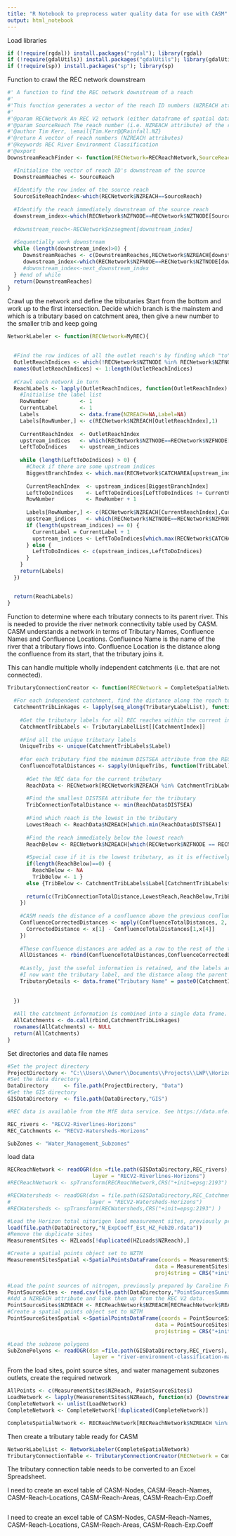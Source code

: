 ```yaml
---
title: "R Notebook to preprocess water quality data for use with CASM"
output: html_notebook
---
```


Load libraries
```r
if (!require(rgdal)) install.packages("rgdal"); library(rgdal)                #used for spatial processing
if (!require(gdalUtils)) install.packages("gdalUtils"); library(gdalUtils)    #used for spatial processing
if (!require(sp)) install.packages("sp"); library(sp)                         #used for spatial processing
```

Function to crawl the REC network downstream
```r
#' A function to find the REC network downstream of a reach
#'
#'This function generates a vector of the reach ID numbers (NZREACH attribute) downstream of a reach. It uses the REC V2.4 network. See \href{https://niwa.co.nz/freshwater-and-estuaries/management-tools/river-environment-classification-0}{NIWA REC V2} for details about REC V2.
#'
#'@param RECNetwork An REC V2 network (either dataframe of spatial dataframe), with at least NZREACH, NZTNODE and NZFNODE attributes
#'@param SourceReach The reach number (i.e. NZREACH attribute) of the reach for which the downstream network is required
#'@author Tim Kerr, \email{Tim.Kerr@@Rainfall.NZ}
#'@return A vector of reach numbers (NZREACH attributes)
#'@keywords REC River Environment Classification
#'@export
DownstreamReachFinder <- function(RECNetwork=RECReachNetwork,SourceReach=7039931){ #The reach ID is for the Manawatu at Teachers College water quality reporting site

  #Initialise the vector of reach ID's downstream of the source
  DownstreamReaches <- SourceReach
  
  #Identify the row index of the source reach
  SourceSiteReachIndex<-which(RECNetwork$NZREACH==SourceReach)
  
  #Identify the reach immediately downstream of the source reach
  downstream_index<-which(RECNetwork$NZFNODE==RECNetwork$NZTNODE[SourceSiteReachIndex])
  
  #downstream_reach<-RECNetwork$nzsegment[downstream_index]
  
  #Sequentially work downstream
  while (length(downstream_index)>0) {
     DownstreamReaches <- c(DownstreamReaches,RECNetwork$NZREACH[downstream_index])
     downstream_index<-which(RECNetwork$NZFNODE==RECNetwork$NZTNODE[downstream_index])
     #downstream_index<-next_downstream_index
  } #end of while
  return(DownstreamReaches)
}
```

Crawl up the network and define the tributaries
Start from the bottom and work up to the first intersection. Decide which branch is the mainstem and which is a tributary based on catchment area, then give a new number to the smaller trib and keep going
```r
NetworkLabeler <- function(RECNetwork=MyREC){

  
  #Find the row indices of all the outlet reach's by finding which "to" nodes  don't have a corresponding "from" node
  OutletReachIndices <- which(!RECNetwork$NZTNODE %in% RECNetwork$NZFNODE)
  names(OutletReachIndices) <- 1:length(OutletReachIndices)
  
  #Crawl each network in turn
  ReachLabels <- lapply(OutletReachIndices, function(OutletReachIndex) {   #OutletReachIndex <- 39
    #Initialise the label list
    RowNumber          <- 1
    CurrentLabel       <- 1
    Labels             <- data.frame(NZREACH=NA,Label=NA)
    Labels[RowNumber,] <- c(RECNetwork$NZREACH[OutletReachIndex],1)
    
    CurrentReachIndex  <- OutletReachIndex
    upstream_indices   <- which(RECNetwork$NZTNODE==RECNetwork$NZFNODE[CurrentReachIndex])
    LeftToDoIndices    <- upstream_indices
    
    while (length(LeftToDoIndices) > 0) {
      #Check if there are some upstream indices
      BiggestBranchIndex <- which.max(RECNetwork$CATCHAREA[upstream_indices])
      
      CurrentReachIndex  <- upstream_indices[BiggestBranchIndex]
      LeftToDoIndices    <- LeftToDoIndices[LeftToDoIndices != CurrentReachIndex]
      RowNumber          <- RowNumber + 1
      
      Labels[RowNumber,] <- c(RECNetwork$NZREACH[CurrentReachIndex],CurrentLabel)
      upstream_indices   <- which(RECNetwork$NZTNODE==RECNetwork$NZFNODE[CurrentReachIndex])
      if (length(upstream_indices) == 0) {
        CurrentLabel = CurrentLabel + 1
        upstream_indices <- LeftToDoIndices[which.max(RECNetwork$CATCHAREA[LeftToDoIndices])]
      } else {
        LeftToDoIndices <- c(upstream_indices,LeftToDoIndices)
      }
    }
    return(Labels)
  })


  return(ReachLabels)
}
```

Function to determine where each tributary connects to its parent river. This is needed to provide the river network connectivity table used by CASM.
CASM understands a network in terms of Tributary Names, Confluence Names and Confluence Locations.
Confluence Name is the name of the river that a tributary flows into.
Confluence Location is the distance along the confluence from its start, that the tributary joins it.

This can handle multiple wholly independent catchments (i.e. that are not connected).
```r
TributaryConnectionCreator <- function(RECNetwork = CompleteSpatialNetwork, TributaryLabelList = TribLabelList){
  
  #For each independent catchment, find the distance along the reach to the confluence
  CatchmentTribLinkages <- lapply(seq_along(TributaryLabelList), function(CatchmentIndex) { 
    
    #Get the tributary labels for all REC reaches within the current independent catchment 
    CatchmentTribLabels <- TributaryLabelList[[CatchmentIndex]]
    
    #Find all the unique tributary labels
    UniqueTribs <- unique(CatchmentTribLabels$Label)
    
    #for each tributary find the minimum DISTSEA attribute from the REC data, the REC reach immediately downstream of the tributary, and the tributary label of the REC reach that is immediately downstream. This builds a matrix of 4 numbers for each tributary, giving the minimum DISTSEA, the lowest NZREACH, the highest NZREACH below the tributary, and the label of the tributary below (i.e. the confluence name)
    ConfluenceTotalDistances <- sapply(UniqueTribs, function(TribLabel) {
      
      #Get the REC data for the current tributary
      ReachData <- RECNetwork[RECNetwork$NZREACH %in% CatchmentTribLabels$NZREACH[CatchmentTribLabels$Label == TribLabel],]
      
      #Find the smallest DISTSEA attribute for the tributary
      TribConnectionTotalDistance <- min(ReachData$DISTSEA)
      
      #Find which reach is the lowest in the tributary
      LowestReach <- ReachData$NZREACH[which.min(ReachData$DISTSEA)]
      
      #Find the reach immediately below the lowest reach
      ReachBelow <- RECNetwork$NZREACH[which(RECNetwork$NZFNODE == RECNetwork$NZTNODE[RECNetwork$NZREACH == LowestReach])]
      
      #Special case if it is the lowest tributary, as it is effectively the mainstem
      if(length(ReachBelow)==0) {
        ReachBelow <- NA
        TribBelow <- 1 }
      else {TribBelow <- CatchmentTribLabels$Label[CatchmentTribLabels$NZREACH == ReachBelow]}
      
      return(c(TribConnectionTotalDistance,LowestReach,ReachBelow,TribBelow))
    })
    
    #CASM needs the distance of a confluence above the previous confluence. So the DISTSEA of the bottom of the parent tributary needs to be subtracted from the DISTSEA of the current tributary. This is achieved by using the tributary values just created for each catchment.
    ConfluenceCorrectedDistances <- apply(ConfluenceTotalDistances, 2, function(x) {
      CorrectedDistance <- x[1] - ConfluenceTotalDistances[1,x[4]] 
    })
    
    #These confluence distances are added as a row to the rest of the tributary information
    AllDistances <- rbind(ConfluenceTotalDistances,ConfluenceCorrectedDistances)
    
    #Lastly, just the useful information is retained, and the labels are formatted to distinguish one catchment from another
    #I now want the tributary label, and the distance along the parent tributary, and the parent tributary label
    TributaryDetails <- data.frame("Tributary Name" = paste0(CatchmentIndex,"-",seq(1:ncol(AllDistances))), "Confluence Stream" = paste0(CatchmentIndex,"-",AllDistances[4,]), "Confluence Location" = round(AllDistances[5,],0), check.names = FALSE, stringsAsFactors = FALSE)
    
    
  })
  
  #All the catchment information is combined into a single data frame.
  AllCatchments <- do.call(rbind,CatchmentTribLinkages)
  rownames(AllCatchments) <- NULL
  return(AllCatchments)
}
```

Set directories and data file names
```r
#Set the project directory
ProjectDirectory <- "C:\\Users\\Owner\\Documents\\Projects\\LWP\\Horizons"
#Set the data directory
DataDirectory     <- file.path(ProjectDirectory, "Data")
#Set the GIS directory
GISDataDirectory  <- file.path(DataDirectory,"GIS")

#REC data is available from the MfE data service. See https://data.mfe.govt.nz/layer/51826-river-environment-classification-manawatu-2010/ and https://data.mfe.govt.nz/layer/51847-river-environment-classification-watershed-manawatu-2010/

REC_rivers <- "RECV2-Riverlines-Horizons"
REC_Catchments <- "RECV2-Watersheds-Horizons"

SubZones <- "Water_Management_Subzones"
```


load data
```r
RECReachNetwork <- readOGR(dsn =file.path(GISDataDirectory,REC_rivers),
                           layer = "RECV2-Riverlines-Horizons")
#RECReachNetwork <- spTransform(RECReachNetwork,CRS("+init=epsg:2193") )

#RECWatersheds <- readOGR(dsn = file.path(GISDataDirectory,REC_Catchments),
#                         layer = "RECV2-Watersheds-Horizons")
#RECWatersheds <- spTransform(RECWatersheds,CRS("+init=epsg:2193") )

#Load the Horizon total nitorigen load measurement sites, previously prepared by Caroline Fraser and called "HZLoads
load(file.path(DataDirectory,"N_ExpCoeff_Est_HZ_Feb20.rdata"))
#Remove the duplicate sites
MeasurementSites <- HZLoads[!duplicated(HZLoads$NZReach),]

#Create a spatial points object set to NZTM
MeasurementSitesSpatial <-SpatialPointsDataFrame(coords = MeasurementSites[,c("NZTM.X","NZTM.Y")],
                                               data = MeasurementSites[,1:3],
                                               proj4string = CRS("+init=epsg:2193"))

#Load the point sources of nitrogen, previously prepared by Caroline Fraser. Unfortunately they don't have NZREACH data.
PointSourceSites <- read.csv(file.path(DataDirectory,"PointSourcesSummaryPC2_YE2012_04.csv"))
#Add a NZREACH attribute and look them up from the REC V2 data.
PointSourceSites$NZREACH <- RECReachNetwork$NZREACH[RECReachNetwork$REACH_ID%in%PointSourceSites$nzsegment]
#Create a spatial points object set to NZTM
PointSourceSitesSpatial <-SpatialPointsDataFrame(coords = PointSourceSites[,c("NZTM.X","NZTM.Y")],
                                               data = PointSourceSites[,1:5],
                                               proj4string = CRS("+init=epsg:2193"))

#Load the subzone polygons
SubZonePolyons <- readOGR(dsn =file.path(GISDataDirectory,REC_rivers),
                           layer = "river-environment-classification-manawatu-2010")
```


From the load sites, point source sites, and water management subzones outlets, create the required network
```r
AllPoints <- c(MeasurementSites$NZReach, PointSourceSites$)
LoadNetwork <- lapply(MeasurementSites$NZReach, function(x) {DownstreamReachFinder(RECNetwork = RECReachNetwork, SourceReach = x)} )
CompleteNetwork <- unlist(LoadNetwork)
CompleteNetwork <- CompleteNetwork[!duplicated(CompleteNetwork)]

CompleteSpatialNetwork <- RECReachNetwork[RECReachNetwork$NZREACH %in% CompleteNetwork,]
```

Then create a tributary table ready for CASM
```r

NetworkLabelList <- NetworkLabeler(CompleteSpatialNetwork)
TributaryConnectionTable <- TributaryConnectionCreator(RECNetwork = CompleteSpatialNetwork, TributaryLabelList = NetworkLabelList)
```


The tributary connection table needs to be converted to an Excel Spreadsheet.


I need to create an excel table of CASM-Nodes, CASM-Reach-Names, CASM-Reach-Locations, CASM-Reach-Areas, CASM-Reach-Exp.Coeff
```r

```

I need to create an excel table of CASM-Nodes, CASM-Reach-Names, CASM-Reach-Locations, CASM-Reach-Areas, CASM-Reach-Exp.Coeff
```r

```


